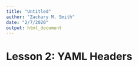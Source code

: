 ```yaml
---
title: "Untitled"
author: "Zachary M. Smith"
date: "2/7/2020"
output: html_document
---
```


# Lesson 2: YAML Headers